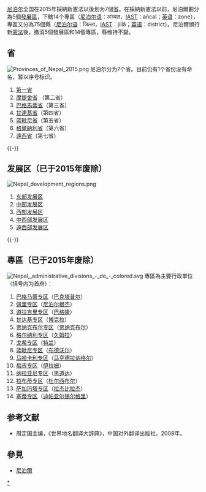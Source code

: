 [[尼泊尔|尼泊尔]]全国在2015年採納新憲法以後划为7個[[省_(尼泊爾)|省]]。在採納新憲法以前，尼泊爾劃分為5個[[尼泊尔的发展区|發展區]]，下轄14个專區（[[尼泊尔语|尼泊尔语]]：अञ्चल，[[IAST|IAST]]：añcal；[[英语|英语]]：zone），專區又分為75個縣（[[尼泊尔语|尼泊尔语]]：जिल्ला，[[IAST|IAST]]：jillā；[[英语|英语]]：district）。尼泊爾頒行新[[憲法|憲法]]後，撤消5個發展區和14個專區，縣维持不變。

==省==
[[File:Provinces_of_Nepal_2015.png|right]]
{{main|尼泊尔的省}}
尼泊尔分为7个省。目前仍有1个省份没有命名，暂以序号标识。
# [[第一省|第一省]]
# [[摩提舍省|摩提舍省]] （第二省）
# [[巴格馬蒂省|巴格馬蒂省]]（第三省）
# [[甘達基省|甘達基省]]（第四省）
# [[蓝毗尼省|蓝毗尼省]]（第五省）
# [[格爾納利省|格爾納利省]]（第六省）
# [[遠西省|遠西省]]（第七省）
{{-}}

==发展区（已于2015年废除）==
[[File:Nepal_development_regions.png|right]]
{{main|尼泊尔的发展区}}
#[[东部发展区|东部发展区]]
#[[中部发展区|中部发展区]]
#[[西部发展区|西部发展区]]
#[[中西部发展区|中西部发展区]]
#[[遠西部发展区|遠西部发展区]]
{{-}}

==專區（已于2015年废除）==
[[File:Nepal,_administrative_divisions_-_de_-_colored.svg|right]]
專區為主要行政單位（括号内为首府）：

#[[巴格马蒂专区|巴格马蒂专区]]（[[巴克塔普尔|巴克塔普尔]]）
#[[佩里专区|佩里专区]]（[[尼泊尔根杰|尼泊尔根杰]]）
#[[道拉吉里专区|道拉吉里专区]]（[[巴格隆|巴格隆]]）
#[[甘达基专区|甘达基专区]]（[[博克拉|博克拉]]）
#[[贾纳克布尔专区|贾纳克布尔专区]]（[[贾纳克布尔|贾纳克布尔]]）
#[[格尔纳利专区|格尔纳利专区]]（[[久姆拉|久姆拉]]）
#[[戈希专区|戈希专区]]（[[特兰|特兰]]）
#[[蓝毗尼专区|蓝毗尼专区]]（[[布德沃尔|布德沃尔]]）
#[[马哈卡利专区|马哈卡利专区]]（[[马亨德拉讷格尔|马亨德拉讷格尔]]）
#[[梅吉专区|梅吉专区]]（[[伊拉姆|伊拉姆]]）
#[[纳拉亚尼专区|纳拉亚尼专区]]（[[黑道达|黑道达]]）
#[[拉布蒂专区|拉布蒂专区]]（[[杜尔西布尔|杜尔西布尔]]）
#[[萨加玛塔专区|萨加玛塔专区]]（[[拉杰比拉杰|拉杰比拉杰]]）
#[[塞蒂专区|塞蒂专区]]（[[迪帕亚尔锡尔格里|迪帕亚尔锡尔格里]]）

==参考文献==
*周定国主编，《世界地名翻译大辞典》，中国对外翻译出版社，2008年。
==參見==
*[[尼泊爾|尼泊爾]]
{{尼泊爾行政區劃}}
{{亚洲题目|行政区划}}

[[Category:尼泊尔行政区划|*]]